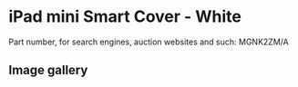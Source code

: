 
# iPad mini Smart Cover - White

Part number, for search engines, auction websites and such: MGNK2ZM/A

## Image gallery

<div style={{ width: "768px" }}>
  <GalleryComponent
    images={[
      {
        original: "/everysource/MGNK2.webp",
        thumbnail: "/everypreview/MGNK2.webp",
      },
      {
        original: "/everysource/MGNK2_AV1_GOLD.webp",
        thumbnail: "/everypreview/MGNK2_AV1_GOLD.webp",
      },
      {
        original: "/everysource/MGNK2_AV1_SILVER.webp",
        thumbnail: "/everypreview/MGNK2_AV1_SILVER.webp",
      },
      {
        original: "/everysource/MGNK2_AV1_SPACE_GRAY.webp",
        thumbnail: "/everypreview/MGNK2_AV1_SPACE_GRAY.webp",
      },
      {
        original: "/everysource/MGNK2_AV2.webp",
        thumbnail: "/everypreview/MGNK2_AV2.webp",
      },
      {
        original: "/everysource/MGNK2_AV3.webp",
        thumbnail: "/everypreview/MGNK2_AV3.webp",
      },
      {
        original: "/everysource/MGNK2_AV4.webp",
        thumbnail: "/everypreview/MGNK2_AV4.webp",
      },
      {
        original: "/everysource/MGNK2_AV5.webp",
        thumbnail: "/everypreview/MGNK2_AV5.webp",
      }
    ]}
  />
</div>